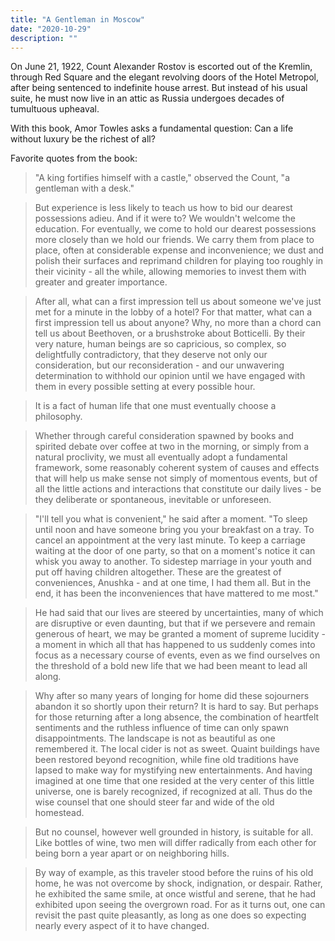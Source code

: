 ```yaml
---
title: "A Gentleman in Moscow"
date: "2020-10-29"
description: ""
---
```


On June 21, 1922, Count Alexander Rostov is escorted out of the Kremlin, through Red Square and the elegant revolving doors of the Hotel Metropol, after being sentenced to indefinite house arrest. But instead of his usual suite, he must now live in an attic as Russia undergoes decades of tumultuous upheaval.

With this book, Amor Towles asks a fundamental question: Can a life without luxury be the richest of all?

Favorite quotes from the book:

> "A king fortifies himself with a castle," observed the Count, "a gentleman with a desk."

> But experience is less likely to teach us how to bid our dearest possessions adieu. And if it were to? We wouldn't welcome the education. For eventually, we come to hold our dearest possessions more closely than we hold our friends. We carry them from place to place, often at considerable expense and inconvenience; we dust and polish their surfaces and reprimand children for playing too roughly in their vicinity - all the while, allowing memories to invest them with greater and greater importance.

> After all, what can a first impression tell us about someone we've just met for a minute in the lobby of a hotel? For that matter, what can a first impression tell us about anyone? Why, no more than a chord can tell us about Beethoven, or a brushstroke about Botticelli. By their very nature, human beings are so capricious, so complex, so delightfully contradictory, that they deserve not only our consideration, but our reconsideration - and our unwavering determination to withhold our opinion until we have engaged with them in every possible setting at every possible hour.

> It is a fact of human life that one must eventually choose a philosophy.

> Whether through careful consideration spawned by books and spirited debate over coffee at two in the morning, or simply from a natural proclivity, we must all eventually adopt a fundamental framework, some reasonably coherent system of causes and effects that will help us make sense not simply of momentous events, but of all the little actions and interactions that constitute our daily lives - be they deliberate or spontaneous, inevitable or unforeseen.

> "I'll tell you what is convenient," he said after a moment. "To sleep until noon and have someone bring you your breakfast on a tray. To cancel an appointment at the very last minute. To keep a carriage waiting at the door of one party, so that on a moment's notice it can whisk you away to another. To sidestep marriage in your youth and put off having children altogether. These are the greatest of conveniences, Anushka - and at one time, I had them all. But in the end, it has been the inconveniences that have mattered to me most."

> He had said that our lives are steered by uncertainties, many of which are disruptive or even daunting, but that if we persevere and remain generous of heart, we may be granted a moment of supreme lucidity - a moment in which all that has happened to us suddenly comes into focus as a necessary course of events, even as we find ourselves on the threshold of a bold new life that we had been meant to lead all along.

> Why after so many years of longing for home did these sojourners abandon it so shortly upon their return? It is hard to say. But perhaps for those returning after a long absence, the combination of heartfelt sentiments and the ruthless influence of time can only spawn disappointments. The landscape is not as beautiful as one remembered it. The local cider is not as sweet. Quaint buildings have been restored beyond recognition, while fine old traditions have lapsed to make way for mystifying new entertainments. And having imagined at one time that one resided at the very center of this little universe, one is barely recognized, if recognized at all. Thus do the wise counsel that one should steer far and wide of the old homestead.

> But no counsel, however well grounded in history, is suitable for all. Like bottles of wine, two men will differ radically from each other for being born a year apart or on neighboring hills.

> By way of example, as this traveler stood before the ruins of his old home, he was not overcome by shock, indignation, or despair. Rather, he exhibited the same smile, at once wistful and serene, that he had exhibited upon seeing the overgrown road. For as it turns out, one can revisit the past quite pleasantly, as long as one does so expecting nearly every aspect of it to have changed.
